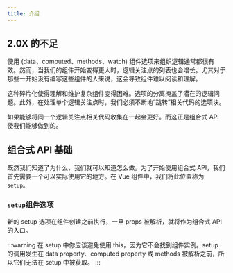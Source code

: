 ```yaml
---
title: 介绍
---
```



<AuthorInfo />

## 2.0X 的不足

使用 (data、computed、methods、watch) 组件选项来组织逻辑通常都很有效。然而，当我们的组件开始变得更大时，逻辑关注点的列表也会增长。尤其对于那些一开始没有编写这些组件的人来说，这会导致组件难以阅读和理解。

这种碎片化使得理解和维护复杂组件变得困难。选项的分离掩盖了潜在的逻辑问题。此外，在处理单个逻辑关注点时，我们必须不断地“跳转”相关代码的选项块。

如果能够将同一个逻辑关注点相关代码收集在一起会更好。而这正是组合式 API 使我们能够做到的。

## 组合式 API 基础

既然我们知道了为什么，我们就可以知道怎么做。为了开始使用组合式 API，我们首先需要一个可以实际使用它的地方。在 Vue 组件中，我们将此位置称为 `setup`。

### `setup`组件选项

新的 setup 选项在组件创建之前执行，一旦 props 被解析，就将作为组合式 API 的入口。

:::warning
在 setup 中你应该避免使用 this，因为它不会找到组件实例。setup 的调用发生在 data property、computed property 或 methods 被解析之前，所以它们无法在 setup 中被获取。
:::
